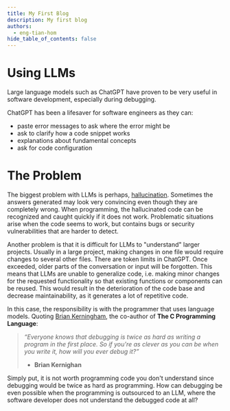 ```yaml
---
title: My First Blog
description: My first blog
authors:
  - eng-tian-hom
hide_table_of_contents: false
---
```


# Using LLMs

Large language models such as ChatGPT have proven to be very useful in software development, especially during debugging.

ChatGPT has been a lifesaver for software engineers as they can:

- paste error messages to ask where the error might be
- ask to clarify how a code snippet works
- explanations about fundamental concepts
- ask for code configuration

# The Problem

The biggest problem with LLMs is perhaps, [hallucination](https://en.wikipedia.org/wiki/Hallucination_(artificial_intelligence)). Sometimes the answers generated may look very convincing even though they are completely wrong. When programming, the hallucinated code can be recognized and caught quickly if it does not work. Problematic situations arise when the code seems to work, but contains bugs or security vulnerabilities that are harder to detect.

Another problem is that it is difficult for LLMs to "understand" larger projects. Usually in a large project, making changes in one file would require changes to several other files. There are token limits in ChatGPT. Once exceeded, older parts of the conversation or input will be forgotten. This means that LLMs are unable to generalize code, i.e. making minor changes for the requested functionality so that existing functions or components can be reused. This would result in the deterioration of the code base and decrease maintainability, as it generates a lot of repetitive code.

In this case, the responsibility is with the programmer that uses language models. Quoting [Brian Kerningham](https://en.wikipedia.org/wiki/Brian_Kernighan), the co-author of **The C Programming Language**:

> *“Everyone knows that debugging is twice as hard as writing a program in the first place. So if you're as clever as you can be when you write it, how will you ever debug it?”*
>
> - **Brian Kernighan**

Simply put, it is not worth programming code you don't understand since debugging would be twice as hard as programming. How can debugging be even possible when the programming is outsourced to an LLM, where the software developer does not understand the debugged code at all?